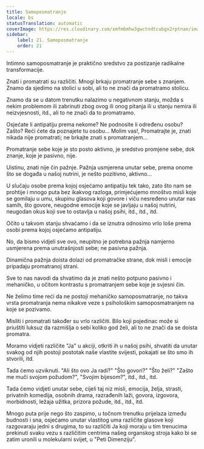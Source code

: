 ```yaml
---
title: Samoposmatranje
locale: bs
statusTranslation: automatic
coverImage: https://res.cloudinary.com/xmfm6mhw3gwctndtcubgx2rptnae/image/upload/v1740468922/small_cover_tratado_de_psicologia_revolucionaria_a4c0dca4e0.webp
sidebar:
    label: 21. Samoposmatranje
    order: 21
---
```

Intimno samoposmatranje je praktično sredstvo za postizanje radikalne transformacije.

Znati i promatrati su različiti. Mnogi brkaju promatranje sebe s znanjem. Znamo da sjedimo na stolici u sobi, ali to ne znači da promatramo stolicu.

Znamo da se u datom trenutku nalazimo u negativnom stanju, možda s nekim problemom ili zabrinuti zbog ovog ili onog pitanja ili u stanju nemira ili neizvjesnosti, itd., ali to ne znači da to promatramo.

Osjećate li antipatiju prema nekome? Ne podnosite li određenu osobu? Zašto? Reći ćete da poznajete tu osobu... Molim vas!, Promatrajte je, znati nikada nije promatrati; ne brkajte znati s promatranjem...

Promatranje sebe koje je sto posto aktivno, je sredstvo promjene sebe, dok znanje, koje je pasivno, nije.

Uistinu, znati nije čin pažnje. Pažnja usmjerena unutar sebe, prema onome što se događa u našoj nutrini, je nešto pozitivno, aktivno...

U slučaju osobe prema kojoj osjećamo antipatiju tek tako, zato što nam se prohtije i mnogo puta bez ikakvog razloga, primjećujemo mnoštvo misli koje se gomilaju u umu, skupinu glasova koji govore i viču nesređeno unutar nas samih, što govore, neugodne emocije koje se javljaju u našoj nutrini, neugodan okus koji sve to ostavlja u našoj psihi, itd., itd., itd.

Očito u takvom stanju shvaćamo i da se iznutra odnosimo vrlo loše prema osobi prema kojoj osjećamo antipatiju.

No, da bismo vidjeli sve ovo, neupitno je potrebna pažnja namjerno usmjerena prema unutrašnjosti sebe; ne pasivna pažnja.

Dinamična pažnja doista dolazi od promatračke strane, dok misli i emocije pripadaju promatranoj strani.

Sve to nas navodi da shvatimo da je znati nešto potpuno pasivno i mehaničko, u očitom kontrastu s promatranjem sebe koje je svjesni čin.

Ne želimo time reći da ne postoji mehaničko samoposmatranje, no takva vrsta promatranja nema nikakve veze s psihološkim samoposmatranjem na koje se pozivamo.

Misliti i promatrati također su vrlo različiti. Bilo koji pojedinac može si priuštiti luksuz da razmišlja o sebi koliko god želi, ali to ne znači da se doista promatra.

Moramo vidjeti različite "Ja" u akciji, otkriti ih u našoj psihi, shvatiti da unutar svakog od njih postoji postotak naše vlastite svijesti, pokajati se što smo ih stvorili, itd.

Tada ćemo uzviknuti. "Ali što ovo Ja radi?" "Što govori?" "Što želi?" "Zašto me muči svojom požudom?", "Svojim bijesom?", itd., itd., itd.

Tada ćemo vidjeti unutar sebe, cijeli taj niz misli, emocija, želja, strasti, privatnih komedija, osobnih drama, razrađenih laži, govora, izgovora, morbidnosti, ležaja užitka, prizora požude, itd., itd., itd.

Mnogo puta prije nego što zaspimo, u točnom trenutku prijelaza između budnosti i sna, osjećamo unutar vlastitog uma različite glasove koji razgovaraju jedni s drugima, to su različiti Ja koji moraju u tim trenucima prekinuti svaku vezu s različitim centrima našeg organskog stroja kako bi se zatim uronili u molekularni svijet, u "Peti Dimenziju".

